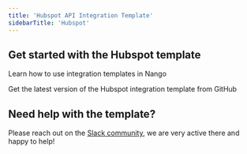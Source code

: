 ```yaml
---
title: 'Hubspot API Integration Template'
sidebarTitle: 'Hubspot'
---
```


## Get started with the Hubspot template

<Card title="How to use integration templates"
      href="/integration-templates/overview#how-to-use-integration-templates"
      icon="book-open">
    Learn how to use integration templates in Nango
</Card>

<Card title="Get the Hubspot template"
      href="https://github.com/NangoHQ/nango/tree/master/integration-templates/hubspot"
      icon="github">
    Get the latest version of the Hubspot integration template from GitHub
</Card>

## Need help with the template?
Please reach out on the [Slack community](https://nango.dev/slack), we are very active there and happy to help!